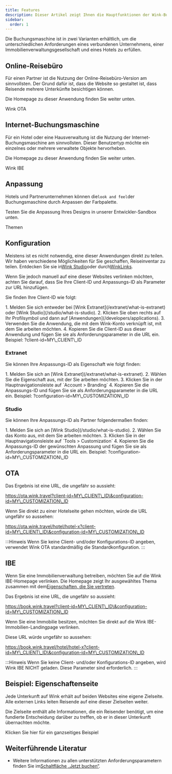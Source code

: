 ```yaml
---
title: Features
description: Dieser Artikel zeigt Ihnen die Hauptfunktionen der Wink-Buchungsmaschine.
sidebar:
  order: 1
---
```


Die Buchungsmaschine ist in zwei Varianten erhältlich, um die unterschiedlichen Anforderungen eines verbundenen Unternehmens, einer Immobilienverwaltungsgesellschaft und eines Hotels zu erfüllen.

## Online-Reisebüro

Für einen Partner ist die Nutzung der Online-Reisebüro-Version am sinnvollsten. Der Grund dafür ist, dass die Website so gestaltet ist, dass Reisende mehrere Unterkünfte besichtigen können.

Die Homepage zu dieser Anwendung finden Sie weiter unten.

<LinkButton href="https://ota.wink.travel/home" variant="secondary" icon="external" target="_blank">
  Wink OTA
</LinkButton>


## Internet-Buchungsmaschine

Für ein Hotel oder eine Hausverwaltung ist die Nutzung der Internet-Buchungsmaschine am sinnvollsten. Dieser Benutzertyp möchte ein einzelnes oder mehrere verwaltete Objekte hervorheben.

Die Homepage zu dieser Anwendung finden Sie weiter unten.

<LinkButton href="https://book.wink.travel/home?client-id=client-1∓configuration-id=d906a163-5cee-4198-a170-2bedf2407f5f" variant="secondary" icon="external" target="_blank">
  Wink IBE
</LinkButton>


## Anpassung

Hotels und Partnerunternehmen können die`look and feel`der Buchungsmaschine durch Anpassen der Farbpalette.

Testen Sie die Anpassung Ihres Designs in unserer Entwickler-Sandbox unten.

<LinkButton href="https://docs.wink.travel/web-component" variant="secondary" icon="external" target="_blank">
  Themen
</LinkButton>


## Konfiguration

Meistens ist es nicht notwendig, eine dieser Anwendungen direkt zu teilen. Wir haben verschiedene Möglichkeiten für Sie geschaffen, Reiseinventar zu teilen. Entdecken Sie sie in[Wink Studio](/studio/what-is-studio)oder durch[WinkLinks](/link-manager/wink-links).

Wenn Sie jedoch manuell auf eine dieser Websites verlinken möchten, achten Sie darauf, dass Sie Ihre Client-ID und Anpassungs-ID als Parameter zur URL hinzufügen.

Sie finden Ihre Client-ID wie folgt:

<Steps>
  1. Melden Sie sich entweder bei [Wink Extranet](/extranet/what-is-extranet) oder [Wink Studio](/studio/what-is-studio).
  2. Klicken Sie oben rechts auf Ihr Profilsymbol und dann auf [Anwendungen](/developers/applications).
  3. Verwenden Sie die Anwendung, die mit dem Wink-Konto verknüpft ist, mit dem Sie arbeiten möchten.
  4. Kopieren Sie die Client-ID aus dieser Anwendung und fügen Sie sie als Anforderungsparameter in die URL ein. Beispiel: ?client-id=MY\_CLIENT\_ID
</Steps>


### Extranet

Sie können Ihre Anpassungs-ID als Eigenschaft wie folgt finden:

<Steps>
  1. Melden Sie sich an [Wink Extranet](/extranet/what-is-extranet).
  2. Wählen Sie die Eigenschaft aus, mit der Sie arbeiten möchten.
  3. Klicken Sie in der Hauptnavigationsleiste auf `Account > Branding`
  4. Kopieren Sie die Anpassungs-ID und fügen Sie sie als Anforderungsparameter in die URL ein. Beispiel: ?configuration-id=MY\_CUSTOMIZATION\_ID
</Steps>


### Studio

Sie können Ihre Anpassungs-ID als Partner folgendermaßen finden:

<Steps>
  1. Melden Sie sich an [Wink Studio](/studio/what-is-studio).
  2. Wählen Sie das Konto aus, mit dem Sie arbeiten möchten.
  3. Klicken Sie in der Hauptnavigationsleiste auf `Tools > Customization`
  4. Kopieren Sie die Anpassungs-ID der gewünschten Anpassung und fügen Sie sie als Anforderungsparameter in die URL ein. Beispiel: ?configuration-id=MY\_CUSTOMIZATION\_ID
</Steps>


## OTA

Das Ergebnis ist eine URL, die ungefähr so aussieht:

https://ota.wink.travel?client-id=MY\_CLIENT\_ID\&configuration-id=MY\_CUSTOMIZATION\_ID

Wenn Sie direkt zu einer Hotelseite gehen möchten, würde die URL ungefähr so aussehen:

https://ota.wink.travel/hotel/hotel-x?client-id=MY\_CLIENT\_ID\&configuration-id=MY\_CUSTOMIZATION\_ID

:::Hinweis
Wenn Sie keine Client- und/oder Konfigurations-ID angeben, verwendet Wink OTA standardmäßig die Standardkonfiguration.
:::

## IBE

Wenn Sie eine Immobilienverwaltung betreiben, möchten Sie auf die Wink IBE-Homepage verlinken. Die Homepage zeigt Ihr ausgewähltes Thema zusammen mit dem[Eigenschaften, die Sie vertreten](/studio/agency-representation).

Das Ergebnis ist eine URL, die ungefähr so aussieht:

https://book.wink.travel?client-id=MY\_CLIENT\_ID\&configuration-id=MY\_CUSTOMIZATION\_ID

Wenn Sie eine Immobilie besitzen, möchten Sie direkt auf die Wink IBE-Immobilien-Landingpage verlinken.

Diese URL würde ungefähr so aussehen:

https://book.wink.travel/hotel/hotel-x?client-id=MY\_CLIENT\_ID\&configuration-id=MY\_CUSTOMIZATION\_ID

:::Hinweis
Wenn Sie keine Client- und/oder Konfigurations-ID angeben, wird Wink IBE NICHT geladen. Diese Parameter sind erforderlich.
:::

## Beispiel: Eigenschaftenseite

Jede Unterkunft auf Wink erhält auf beiden Websites eine eigene Zielseite. Alle externen Links leiten Reisende auf eine dieser Zielseiten weiter.

Die Zielseite enthält alle Informationen, die ein Reisender benötigt, um eine fundierte Entscheidung darüber zu treffen, ob er in dieser Unterkunft übernachten möchte.

<LinkButton href="https://res.cloudinary.com/traveliko/image/upload/v1725851770/academy/hotel-sensai.jpg" variant="secondary" icon="external" target="_blank">
  Klicken Sie hier für ein ganzseitiges Beispiel
</LinkButton>


## Weiterführende Literatur

* Weitere Informationen zu allen unterstützten Anforderungsparametern finden Sie im[Schaltfläche „Jetzt buchen“](/guides/the-book-now-button).


